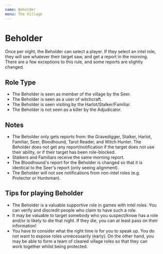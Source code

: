```yaml
---
name: Beholder
menu: The Village
---
```


# Beholder

Once per night, the Beholder can select a player. If they select an
intel role, they will see whatever their target saw, and get a report in
the morning. There are a few exceptions to this rule, and some reports
are slightly changed.

## Role Type

  - The Beholder is seen as member of the village by the Seer.
  - The Beholder is seen as a user of witchcraft.
  - The Beholder is seen visiting by the Harlot/Stalker/Familiar.
  - The Beholder is not seen as a killer by the Adjudicator.

## Notes

  - The Beholder only gets reports from: the Gravedigger, Stalker,
    Harlot, Familiar, Seer, Bloodhound, Tarot Reader, and Witch Hunter.
    The Beholder does not get any report/notification if the target does
    not use their ability, or if their target has been role-blocked.
  - Stalkers and Familiars receive the same morning report.
  - The Bloodhound's report for the Beholder is changed so that it is
    identical to the Seer's report (only seeing alignment).
  - The Beholder will not see notifications from non-intel roles (e.g.
    Protector or Huntsman).

## Tips for playing Beholder

  - The Beholder is a valuable supportive role in games with intel
    roles. You can verify and discredit people who claim to have such a
    role.
  - It may be valuable to target somebody who you suspect/know has a
    role and/or is likely to die that night. If they die, you can at
    least pass on their information\!
  - You have to consider what the right time is for you to speak up. You
    do not want to expose roles unnecessarily (early). On the other
    hand, you may be able to form a team of cleared village roles so
    that they can work together whilst being protected.
